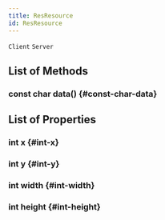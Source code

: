 ```yaml
---
title: ResResource
id: ResResource
---
```

`Client`
`Server`

## List of Methods

### const char data() {#const-char-data}

## List of Properties

### int x {#int-x}

### int y {#int-y}

### int width {#int-width}

### int height {#int-height}


